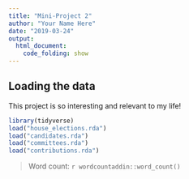 ```yaml
---
title: "Mini-Project 2"
author: "Your Name Here"
date: "2019-03-24"
output: 
  html_document:
    code_folding: show
---
```



## Loading the data

This project is so interesting and relevant to my life!

```r
library(tidyverse)
load("house_elections.rda")
load("candidates.rda")
load("committees.rda")
load("contributions.rda")
```

> Word count: `r wordcountaddin::word_count()`